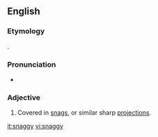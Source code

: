 ==English==

===Etymology===
{{suffix|snag|y}}.

===Pronunciation===
* {{IPA|/snæɡi/}}

===Adjective===
{{en-adj|er}}

# Covered in [[snag]]s, or similar sharp [[projection]]s.

[[it:snaggy]]
[[vi:snaggy]]